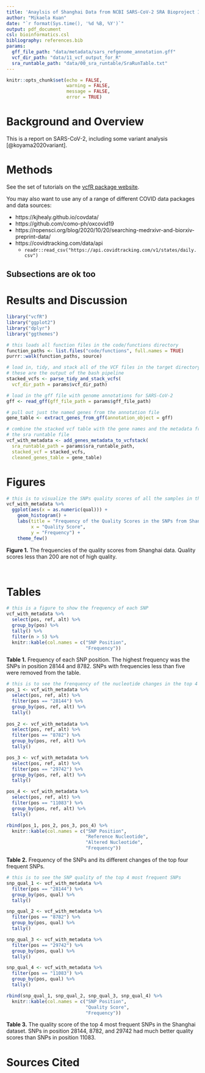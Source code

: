 ```yaml
---
title: 'Anaylsis of Shanghai Data from NCBI SARS-CoV-2 SRA Bioproject ID 627662'
author: "Mikaela Kuan"
date: "`r format(Sys.time(), '%d %B, %Y')`"
output: pdf_document
csl: bioinformatics.csl
bibliography: references.bib
params:
  gff_file_path: "data/metadata/sars_refgenome_annotation.gff"
  vcf_dir_path: "data/11_vcf_output_for_R"
  sra_runtable_path: "data/00_sra_runtable/SraRunTable.txt"
---
```


```r
knitr::opts_chunk$set(echo = FALSE,
                      warning = FALSE,
                      message = FALSE,
                      error = TRUE)
```

# Background and Overview

This is a report on SARS-CoV-2, including some variant analysis [@koyama2020variant].

# Methods

See the set of tutorials on the [vcfR package website](https://knausb.github.io/vcfR_documentation/index.html).

You may also want to use any of a range of different COVID data packages and data sources:

* https://kjhealy.github.io/covdata/
* https://github.com/como-ph/oxcovid19
* https://ropensci.org/blog/2020/10/20/searching-medrxivr-and-biorxiv-preprint-data/
* https://covidtracking.com/data/api
  * `readr::read_csv("https://api.covidtracking.com/v1/states/daily.csv")`

## Subsections are ok too

# Results and Discussion

```r
library("vcfR")
library("ggplot2")
library("dplyr")
library("ggthemes")

# this loads all function files in the code/functions directory
function_paths <- list.files("code/functions", full.names = TRUE)
purrr::walk(function_paths, source)
```

```r
# load in, tidy, and stack all of the VCF files in the target directory
# these are the output of the bash pipeline
stacked_vcfs <- parse_tidy_and_stack_vcfs(
  vcf_dir_path = params$vcf_dir_path)

# load in the gff file with genome annotations for SARS-CoV-2
gff <- read_gff(gff_file_path = params$gff_file_path)

# pull out just the named genes from the annotation file
gene_table <- extract_genes_from_gff(annotation_object = gff)

# combine the stacked vcf table with the gene names and the metadata from
# the sra runtable file
vcf_with_metadata <- add_genes_metadata_to_vcfstack(
  sra_runtable_path = params$sra_runtable_path,
  stacked_vcf = stacked_vcfs,
  cleaned_genes_table = gene_table)
```

# Figures

```r
# this is to visualize the SNPs quality scores of all the samples in the SHanghai data
vcf_with_metadata %>%
  ggplot(aes(x = as.numeric(qual))) +
    geom_histogram() +
    labs(title = "Frequency of the Quality Scores in the SNPs from Shanghai",
         x = "Quality Score",
         y = "Frequency") +
    theme_few()
```
**Figure 1.** The frequencies of the quality scores from Shanghai data. Quality scores less than 200 are not of high quality.

```r

```


```r
```

# Tables

```r
# this is a figure to show the frequency of each SNP
vcf_with_metadata %>%
  select(pos, ref, alt) %>%
  group_by(pos) %>%
  tally() %>%
  filter(n > 5) %>%
  knitr::kable(col.names = c("SNP Position",
                             "Frequency"))
```

**Table 1.** Frequency of each SNP position. The highest frequency was the SNPs in position 28144 and 8782. SNPs with frequencies less than five were removed from the table. 

```r
# this is to see the frenquency of the nucleotide changes in the top 4 positions
pos_1 <- vcf_with_metadata %>%
  select(pos, ref, alt) %>%
  filter(pos == "28144") %>%
  group_by(pos, ref, alt) %>%
  tally()
  
pos_2 <- vcf_with_metadata %>%
  select(pos, ref, alt) %>%
  filter(pos == "8782") %>%
  group_by(pos, ref, alt) %>%
  tally()

pos_3 <- vcf_with_metadata %>%
  select(pos, ref, alt) %>%
  filter(pos == "29742") %>%
  group_by(pos, ref, alt) %>%
  tally()

pos_4 <- vcf_with_metadata %>%
  select(pos, ref, alt) %>%
  filter(pos == "11083") %>%
  group_by(pos, ref, alt) %>%
  tally()

rbind(pos_1, pos_2, pos_3, pos_4) %>%
  knitr::kable(col.names = c("SNP Position",
                             "Reference Nucleotide",
                             "Altered Nucleotide", 
                             "Frequency"))
```

**Table 2.** Frequency of the SNPs and its different changes of the top four frequent SNPs. 

```r
# this is to see the SNP quality of the top 4 most frequent SNPs
snp_qual_1 <- vcf_with_metadata %>%
  filter(pos == "28144") %>%
  group_by(pos, qual) %>%
  tally()

snp_qual_2 <- vcf_with_metadata %>%
  filter(pos == "8782") %>%
  group_by(pos, qual) %>%
  tally()

snp_qual_3 <- vcf_with_metadata %>%
  filter(pos == "29742") %>%
  group_by(pos, qual) %>%
  tally()

snp_qual_4 <- vcf_with_metadata %>%
  filter(pos == "11083") %>%
  group_by(pos, qual) %>%
  tally()

rbind(snp_qual_1, snp_qual_2, snp_qual_3, snp_qual_4) %>%
  knitr::kable(col.names = c("SNP Position",
                             "Quality Score", 
                             "Frequency"))
```

**Table 3.** The quality score of the top 4 most frequent SNPs in the Shanghai dataset. SNPs in position 28144, 8782, and 29742 had much better quality scores than SNPs in position 11083.

# Sources Cited
